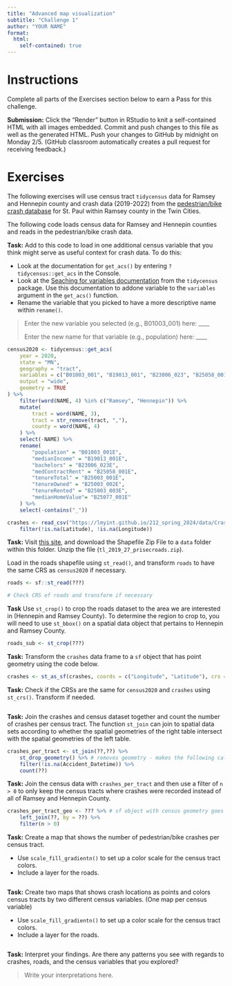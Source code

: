 ```yaml
---
title: "Advanced map visualization"
subtitle: "Challenge 1"
author: "YOUR NAME"
format: 
  html:
    self-contained: true
---
```


# Instructions

Complete all parts of the Exercises section below to earn a Pass for this challenge.

**Submission:** Click the "Render" button in RStudio to knit a self-contained HTML with all images embedded. Commit and push changes to this file as well as the generated HTML. Push your changes to GitHub by midnight on Monday 2/5. (GitHub classroom automatically creates a pull request for receiving feedback.)



# Exercises

The following exercises will use census tract `tidycensus` data for Ramsey and Hennepin county and crash data (2019-2022) from the [pedestrian/bike crash database](https://information.stpaul.gov/datasets/stpaul::pedestrian-and-bike-crash-dataset-/about) for St. Paul within Ramsey county in the Twin Cities.

The following code loads census data for Ramsey and Hennepin counties and reads in the pedestrian/bike crash data.

**Task:** Add to this code to load in one additional census variable that you think might serve as useful context for crash data. To do this:

- Look at the documentation for `get_acs()` by entering `?tidycensus::get_acs` in the Console.
- Look at the [Seaching for variables documentation](https://walker-data.com/tidycensus/articles/basic-usage.html#searching-for-variables) from the `tidycensus` package. Use this documentation to addone variable to the `variables` argument in the `get_acs()` function.
- Rename the variable that you picked to have a more descriptive name within `rename()`.

> Enter the new variable you selected (e.g., B01003_001) here: ____
> 
> Enter the new name for that variable (e.g., population) here: ____

```r
census2020 <- tidycensus::get_acs(
    year = 2020,
    state = "MN",
    geography = "tract",
    variables = c("B01003_001", "B19013_001", "B23006_023", "B25058_001", "B25107_001", "B25003_001", "B25003_002", "B25003_003", "B25077_001"),
    output = "wide",
    geometry = TRUE
) %>%
    filter(word(NAME, 4) %in% c("Ramsey", "Hennepin")) %>%
    mutate(
        tract = word(NAME, 3),
        tract = str_remove(tract, ","),
        county = word(NAME, 4)
    ) %>%
    select(-NAME) %>%
    rename(
        "population" = "B01003_001E",
        "medianIncome" = "B19013_001E",
        "bachelors" = "B23006_023E",
        "medContractRent" = "B25058_001E",
        "tenureTotal" = "B25003_001E",
        "tenureOwned" = "B25003_002E",
        "tenureRented" = "B25003_003E",
        "medianHomeValue"= "B25077_001E"
    ) %>%
    select(-contains("_"))

crashes <- read_csv("https://lmyint.github.io/212_spring_2024/data/Crash.csv") %>%
    filter(!is.na(Latitude), !is.na(Longitude))
```

**Task:** Visit [this site](https://catalog.data.gov/dataset/tiger-line-shapefile-2019-state-minnesota-primary-and-secondary-roads-state-based-shapefile), and download the Shapefile Zip File to a `data` folder within this folder. Unzip the file (`tl_2019_27_prisecroads.zip`).

Load in the roads shapefile using `st_read()`, and transform `roads` to have the same CRS as `census2020` if necessary.

```r
roads <- sf::st_read(???)

# Check CRS of roads and transform if necessary

```

**Task** Use `st_crop()` to crop the roads dataset to the area we are interested in (Hennepin and Ramsey County). To determine the region to crop to, you will need to use `st_bbox()` on a spatial data object that pertains to Hennepin and Ramsey County.

```r
roads_sub <- st_crop(???)
```

**Task:** Transform the `crashes` data frame to a `sf` object that has point geometry using the code below.

```r
crashes <- st_as_sf(crashes, coords = c("Longitude", "Latitude"), crs = "NAD83")
```

**Task:** Check if the CRSs are the same for `census2020` and `crashes` using `st_crs()`. Transform if needed.

```r

```

**Task:** Join the crashes and census dataset together and count the number of crashes per census tract. The function `st_join` can join to spatial data sets according to whether the spatial geometries of the right table intersect with the spatial geometries of the left table. 

```r
crashes_per_tract <- st_join(??,??) %>%
    st_drop_geometry() %>% # removes geometry - makes the following calculation more efficient 
    filter(!is.na(Accident_Datetime)) %>%
    count(??) 
```

**Task:** Join the census data with `crashes_per_tract` and then use a filter of `n > 0` to only keep the census tracts where crashes were recorded instead of all of Ramsey and Hennepin County. 

```r
crashes_per_tract_geo <- ??? %>% # sf object with census geometry goes first
    left_join(??, by = ??) %>%
    filter(n > 0)
```

**Task:** Create a map that shows the number of pedestrian/bike crashes per census tract.

- Use `scale_fill_gradientn()` to set up a color scale for the census tract colors.
- Include a layer for the roads.

```r

```


**Task:** Create two maps that shows crash locations as points and colors census tracts by two different census variables. (One map per census variable)

- Use `scale_fill_gradientn()` to set up a color scale for the census tract colors.
- Include a layer for the roads.

```r

```

**Task:** Interpret your findings. Are there any patterns you see with regards to crashes, roads, and the census variables that you explored?

> Write your interpretations here.



